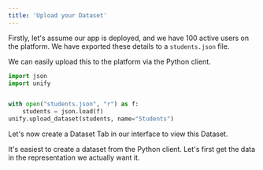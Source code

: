 ```yaml
---
title: 'Upload your Dataset'
---
```


Firstly, let's assume our app is deployed, and we have 100 active users on the platform.
We have exported these details to a `students.json` file.

We can easily upload this to the platform via the Python client.

```python
import json
import unify


with open("students.json", "r") as f:
    students = json.load(f)
unify.upload_dataset(students, name="Students")
```

Let's now create a Dataset Tab in our interface to view this Dataset.


It's easiest to create a dataset from the Python client.
Let's first get the data in the representation we actually want it.

